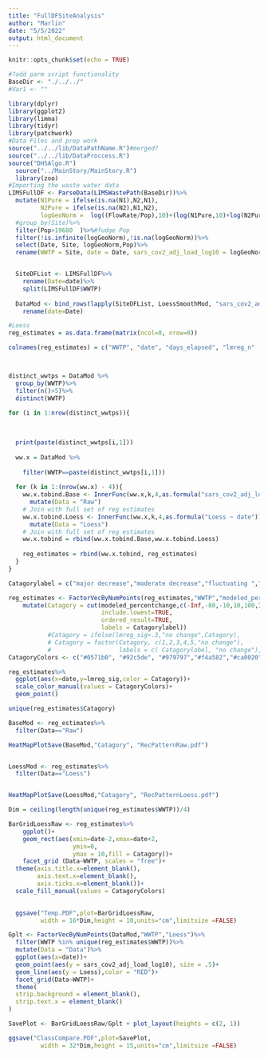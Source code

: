```yaml
---
title: "FullDFSiteAnalysis"
author: "Marlin"
date: "5/5/2022"
output: html_document
---
```


```r
knitr::opts_chunk$set(echo = TRUE)
```

```r

#?add parm script functionality
BaseDir <- "./../../"
#Var1 <- ""

library(dplyr)
library(ggplot2)
library(limma)
library(tidyr)
library(patchwork)
#Data Files and prep work
source("../../lib/DataPathName.R")#merged?
source("../../lib/DataProccess.R")
source("DHSAlgo.R")
  source("../MainStory/MainStory.R")
  library(zoo)
#Importing the waste water data
LIMSFullDF <- ParseData(LIMSWastePath(BaseDir))%>%
  mutate(N1Pure = ifelse(is.na(N1),N2,N1),
         N2Pure = ifelse(is.na(N2),N1,N2),
         logGeoNorm =  log((FlowRate/Pop),10)+(log(N1Pure,10)+log(N2Pure,10))/2)%>%
  #group_by(Site)%>%
  filter(Pop>19680	)%>%#fudge Pop
  filter(!is.infinite(logGeoNorm),!is.na(logGeoNorm))%>%
  select(Date, Site, logGeoNorm,Pop)%>%
  rename(WWTP = Site, date = Date, sars_cov2_adj_load_log10 = logGeoNorm)


  SiteDFList <- LIMSFullDF%>%
    rename(Date=date)%>%
    split(LIMSFullDF$WWTP)
  
  DataMod <- bind_rows(lapply(SiteDFList, LoessSmoothMod, "sars_cov2_adj_load_log10","Loess", "guess"))%>%
    rename(date=Date)

```

```r
#Loess
reg_estimates = as.data.frame(matrix(ncol=8, nrow=0))

colnames(reg_estimates) = c("WWTP", "date", "days_elapsed", "lmreg_n" , "lmreg_slope", "lmreg_sig", "modeled_percentchange","Data")



distinct_wwtps = DataMod %>%
  group_by(WWTP)%>%
  filter(n()>5)%>%
  distinct(WWTP)

for (i in 1:nrow(distinct_wwtps)){
  
  
  
  print(paste(distinct_wwtps[i,1]))
  
  ww.x = DataMod %>%
    
    filter(WWTP==paste(distinct_wwtps[i,1]))
  
  for (k in 1:(nrow(ww.x) - 4)){
    ww.x.tobind.Base <- InnerFunc(ww.x,k,4,as.formula("sars_cov2_adj_load_log10 ~ date"))%>%
      mutate(Data = "Raw")
    # Join with full set of reg estimates
    ww.x.tobind.Loess <- InnerFunc(ww.x,k,4,as.formula("Loess ~ date"))%>%
      mutate(Data = "Loess")
    # Join with full set of reg estimates
    ww.x.tobind = rbind(ww.x.tobind.Base,ww.x.tobind.Loess)
    
    reg_estimates = rbind(ww.x.tobind, reg_estimates)
  }
}

```

```r
Catagorylabel = c("major decrease","moderate decrease","fluctuating ","moderate increase","major increase")

reg_estimates <- FactorVecByNumPoints(reg_estimates,"WWTP","modeled_percentchange")%>%
    mutate(Catagory = cut(modeled_percentchange,c(-Inf,-80,-10,10,100,Inf),
                          include.lowest=TRUE,
                          ordered_result=TRUE,
                          labels = Catagorylabel))
           #Catagory = ifelse(lmreg_sig>.3,"no change",Catagory),
           # Catagory = factor(Catagory, c(1,2,3,4,5,"no change"), 
           #                   labels = c( Catagorylabel, "no change"), exclude = NULL))
CatagoryColors <- c("#0571b0", "#92c5de", "#979797","#f4a582","#ca0020","Black")

reg_estimates%>%
  ggplot(aes(x=date,y=lmreg_sig,color = Catagory))+
  scale_color_manual(values = CatagoryColors)+
  geom_point()

unique(reg_estimates$Catagory)
```

```r

BaseMod <- reg_estimates%>%
  filter(Data=="Raw")

HeatMapPlotSave(BaseMod,"Catagory", "RecPatternRaw.pdf")


LoessMod <- reg_estimates%>%
  filter(Data=="Loess")


HeatMapPlotSave(LoessMod,"Catagory", "RecPatternLoess.pdf")

```

```r

Dim = ceiling(length(unique(reg_estimates$WWTP))/4)

BarGridLoessRaw <- reg_estimates%>%
    ggplot()+
    geom_rect(aes(xmin=date-2,xmax=date+2,
                  ymin=0,
                  ymax = 10,fill = Catagory))+
    facet_grid (Data~WWTP, scales = "free")+
  theme(axis.title.x=element_blank(),
        axis.text.x=element_blank(),
        axis.ticks.x=element_blank())+
  scale_fill_manual(values = CatagoryColors)

  
  ggsave("Temp.PDF",plot=BarGridLoessRaw,
         width = 16*Dim,height = 10,units="cm",limitsize =FALSE)
```
  
```r
Gplt <- FactorVecByNumPoints(DataMod,"WWTP","Loess")%>%
  filter(WWTP %in% unique(reg_estimates$WWTP))%>%
  mutate(Data = "Data")%>%
  ggplot(aes(x=date))+
  geom_point(aes(y = sars_cov2_adj_load_log10), size = .5)+
  geom_line(aes(y = Loess),color = "RED")+
  facet_grid(Data~WWTP)+
  theme(
  strip.background = element_blank(),
  strip.text.x = element_blank()
)

SavePlot <- BarGridLoessRaw/Gplt + plot_layout(heights = c(2, 1))

ggsave("ClassCompare.PDF",plot=SavePlot,
         width = 32*Dim,height = 15,units="cm",limitsize =FALSE)

```

